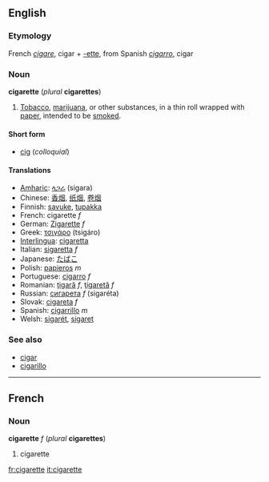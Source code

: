 ==English==
===Etymology===
French ''[[cigare]]'', cigar + [[-ette]], from Spanish ''[[cigarro]]'', cigar

===Noun===
'''cigarette''' (''plural'' '''cigarettes''')

# [[Tobacco]], [[marijuana]], or other substances, in a thin roll wrapped with [[paper]], intended to be [[smoke]]d.

====Short form====
*[[cig]] (''colloquial'')

====Translations====
*[[Amharic]]: [[ላጋራ]] (sigara)
*Chinese: [[香烟]], [[纸烟]], [[卷烟]]
*Finnish: [[savuke]], [[tupakka]]
*French: cigarette ''f''
*German: [[Zigarette]] ''f''
*Greek: [[τσιγάρο]] (tsigáro)
*[[Interlingua]]: [[cigaretta]]
*Italian: [[sigaretta]] ''f''
*Japanese: [[たばこ]]
*Polish: [[papieros]] ''m''
*Portuguese: [[cigarro]] ''f''
*Romanian: [[ţigară]] ''f'', [[ţigaretă]] ''f''
*Russian: [[сигарета]] ''f'' (sigaréta)
*Slovak: [[cigareta]] ''f''
*Spanish: [[cigarrillo]] ''m''
*Welsh: [[sigarét]], [[sigaret]]

===See also===
*[[cigar]]
*[[cigarillo]]

----
==French==
===Noun===
'''cigarette''' ''f'' (''plural'' '''cigarettes''')

#cigarette

[[fr:cigarette]]
[[it:cigarette]]